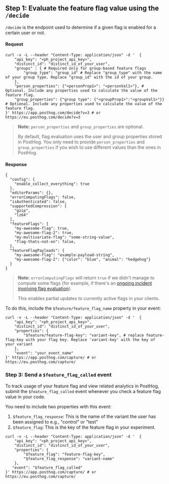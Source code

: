 ## Step 1: Evaluate the feature flag value using the `/decide`

`/decide` is the endpoint used to determine if a given flag is enabled for a certain user or not.

#### Request

```shell
curl -v -L --header "Content-Type: application/json" -d '  {
    "api_key": "<ph_project_api_key>",
    "distinct_id": "distinct_id_of_your_user",
    "groups" : { # Required only for group-based feature flags
        "group_type": "group_id" # Replace "group_type" with the name of your group type. Replace "group_id" with the id of your group.
    },
    "person_properties": {"<personProp1>": "<personVal1>"}, # Optional. Include any properties used to calculate the value of the feature flag.
    "group_properties": {"group type": {"<groupProp1>":"<groupVal1>"}} # Optional. Include any properties used to calculate the value of the feature flag.
}' https://app.posthog.com/decide?v=3 # or https://eu.posthog.com/decide?v=3
```

> **Note:** `person_properties` and `group_properties` are optional. 
> 
> By default, flag evaluation uses the user and group properties stored in PostHog. You only need to provide `person_properties` and `group_properties` if you wish to use different values than the ones in PostHog.

#### Response

```shell
{
  "config": {
    "enable_collect_everything": true
  },
  "editorParams": {},
  "errorComputingFlags": false,
  "isAuthenticated": false,
  "supportedCompression": [
    "gzip",
    "lz64"
  ],
  "featureFlags": {
    "my-awesome-flag": true,
    "my-awesome-flag-2": true,
    "my-multivariate-flag": "some-string-value",
    "flag-thats-not-on": false,
  },
  "featureFlagPayloads": {
    "my-awesome-flag": "example-payload-string",
    "my-awesome-flag-2": {"color": "blue", "animal": "hedgehog"}
  }
}
```

> **Note:** `errorComputingFlags` will return `true` if we didn't manage to compute some flags (for example, if there's an [ongoing incident involving flag evaluation](https://status.posthog.com/)). 
> 
> This enables partial updates to currently active flags in your clients.


<IncludePropertyInEvents />

To do this, include the `$feature/feature_flag_name` property in your event:

```shell
curl -v -L --header "Content-Type: application/json" -d '  {
    "api_key": "<ph_project_api_key>",
    "distinct_id": "distinct_id_of_your_user",
    "properties": {
        "$feature/feature-flag-key": "variant-key", # replace feature-flag-key with your flag key. Replace 'variant-key' with the key of your variant
    },
    "event": "your_event_name"
}' https://app.posthog.com/capture/ # or https://eu.posthog.com/capture/
```

### Step 3: Send a `$feature_flag_called` event

To track usage of your feature flag and view related analytics in PostHog, submit the `$feature_flag_called` event whenever you check a feature flag value in your code.

You need to include two properties with this event:

1. `$feature_flag_response`: This is the name of the variant the user has been assigned to e.g., "control" or "test"
2. `$feature_flag`: This is the key of the feature flag in your experiment.

```shell
curl -v -L --header "Content-Type: application/json" -d '  {
    "api_key": "<ph_project_api_key>",
    "distinct_id": "distinct_id_of_your_user",
    "properties": {
        "$feature_flag": "feature-flag-key",
        "$feature_flag_response": "variant-name"
    },
   "event": "$feature_flag_called"
}' https://app.posthog.com/capture/ # or https://eu.posthog.com/capture/
```